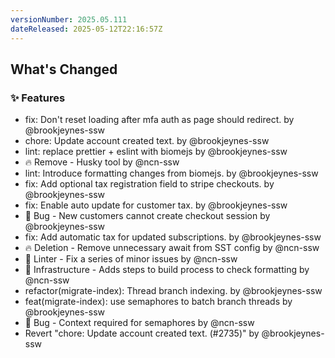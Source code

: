 ```yaml
---
versionNumber: 2025.05.111
dateReleased: 2025-05-12T22:16:57Z
---
```




## What's Changed
### ✨ Features
* fix: Don't reset loading after mfa auth as page should redirect. by @brookjeynes-ssw
* chore: Update account created text. by @brookjeynes-ssw
* lint: replace prettier + eslint with biomejs by @brookjeynes-ssw
* 🔥 Remove - Husky tool by @ncn-ssw
* lint: Introduce formatting changes from biomejs. by @brookjeynes-ssw
* fix: Add optional tax registration field to stripe checkouts. by @brookjeynes-ssw
* fix: Enable auto update for customer tax. by @brookjeynes-ssw
* 🐛 Bug - New customers cannot create checkout session by @brookjeynes-ssw
* fix: Add automatic tax for updated subscriptions. by @brookjeynes-ssw
* 🔥 Deletion - Remove unnecessary await from SST config by @ncn-ssw
* 🚨 Linter - Fix a series of minor issues by @ncn-ssw
* 🧱 Infrastructure - Adds steps to build process to check formatting by @ncn-ssw
* refactor(migrate-index): Thread branch indexing. by @brookjeynes-ssw
* feat(migrate-index): use semaphores to batch branch threads by @brookjeynes-ssw
* 🐛 Bug - Context required for semaphores by @ncn-ssw
* Revert "chore: Update account created text. (#2735)" by @brookjeynes-ssw



